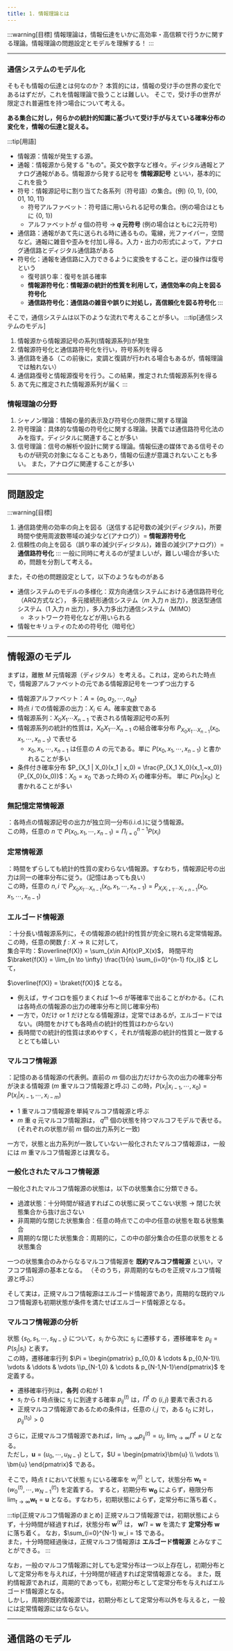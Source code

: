 ```yaml
---
title: 1. 情報理論とは
---
```


:::warning[目標]
情報理論は，情報伝達をいかに高効率・高信頼で行うかに関する理論。情報理論の問題設定とモデルを理解する！
:::

---
### 通信システムのモデル化
そもそも情報の伝達とは何なのか？
本質的には，情報の受け手の世界の変化であるはずだが，これを情報理論で扱うことは難しい。
そこで，受け手の世界が限定され普遍性を持つ場合について考える。

**ある集合に対し，何らかの統計的知識に基づいて受け手が与えている確率分布の変化を，情報の伝達と捉える。**

:::tip[用語]
- 情報源：情報が発生する源。
- 通報：情報源から発する "もの"。英文や数字など様々。ディジタル通報とアナログ通報がある。情報源から発する記号を **情報源記号** といい，基本的にこれを扱う
- 符号：情報源記号に割り当てた各系列（符号語）の集合。(例) \{0, 1}, \{00, 01, 10, 11}
    - 符号アルファベット：符号語に用いられる記号の集合。(例の場合はともに \{0, 1})
    - アルファベットが $q$ 個の符号 $\to$ **$q$ 元符号** (例の場合はともに2元符号)
- 通信路：通報があて先に送られる時に通るもの。電線，光ファイバー，空間など。通報に雑音や歪みを付加し得る。入力・出力の形式によって，アナログ通信路とディジタル通信路がある
- 符号化：通報を通信路に入力できるように変換をすること。逆の操作は復号という
    - 復号誤り率：復号を誤る確率
    - **情報源符号化：情報源の統計的性質を利用して，通信効率の向上を図る符号化**
    - **通信路符号化：通信路の雑音や誤りに対処し，高信頼化を図る符号化**
:::

そこで，通信システムは以下のような流れで考えることが多い。
:::tip[通信システムのモデル]
1. 情報源から情報源記号の系列(情報源系列)が発生
2. 情報源符号化と通信路符号化を行い，符号系列を得る
3. 通信路を通る（この前後に，変調と復調が行われる場合もあるが，情報理論では触れない）
4. 通信路復号と情報源復号を行う。この結果，推定された情報源系列を得る
5. あて先に推定された情報源系列が届く
:::

### 情報理論の分野
1. シャノン理論：情報の量的表示及び符号化の限界に関する理論
2. 符号理論：具体的な情報の符号化に関する理論。狭義では通信路符号化法のみを指す。ディジタルに関連することが多い
3. 信号理論：信号の解析や設計に関する理論。情報伝達の媒体である信号そのものが研究の対象になることもあり，情報の伝達が意識されないことも多い。
また，アナログに関連することが多い

---
## 問題設定
:::warning[目標]
1. 通信路使用の効率の向上を図る（送信する記号数の減少(ディジタル)，所要時間や使用周波数帯域の減少など(アナログ)）= **情報源符号化**
2. 信頼性の向上を図る（誤り率の減少(ディジタル)，雑音の減少(アナログ)）= **通信路符号化**
:::
一般に同時に考えるのが望ましいが，難しい場合が多いため，問題を分割して考える。

また，その他の問題設定として，以下のようなものがある
- 通信システムのモデルの多様化：双方向通信システムにおける通信路符号化（ARQ方式など），
多元接続形通信システム（$m$ 入力 $n$ 出力），放送型通信システム（$1$ 入力 $n$ 出力），多入力多出力通信システム（MIMO）
    - ネットワーク符号化などが用いられる
- 情報セキリュティのための符号化（暗号化）

---
## 情報源のモデル
まずは，離散 $M$ 元情報源（ディジタル）を考える。これは，定められた時点で，情報源アルファベットの元である情報源記号を一つずつ出力する
- 情報源アルファベット：$A = \{a_1, a_2,\cdots,a_M \}$
- 時点 $i$ での情報源の出力：$X_i \in A$。確率変数である
- 情報源系列：$X_0 X_1 \cdots X_{n-1}$ で表される情報源記号の系列
- 情報源系列の統計的性質は，$X_0 X_1 \cdots X_{n-1}$ の結合確率分布 $P_{X_0 X_1 \cdots X_{n-1}}(x_0, x_1, \cdots, x_{n-1})$ で表せる
    - $x_0, x_1, \cdots, x_{n-1}$ は任意の $A$ の元である。単に $P(x_0, x_1, \cdots, x_{n-1})$ と書かれることが多い
- 条件付き確率分布 $P_{X_1 | X_0}(x_1 | x_0) = \frac{P_{X_1 X_0}(x_1,~x_0)}{P_{X_0}(x_0)}$：$X_0 = x_0$ であった時の $X_1$ の確率分布。
単に $P(x_1 | x_0)$ と書かれることが多い

### 無記憶定常情報源
：各時点の情報源記号の出力が独立同一分布(i.i.d.)に従う情報源。  
この時，任意の $n$ で $P(x_0, x_1, \cdots, x_{n-1}) = \Pi_{i=0}^{n-1} P(x_i)$

### 定常情報源
：時間をずらしても統計的性質の変わらない情報源。すなわち，情報源記号の出力は同一の確率分布に従う。（記憶はあっても良い）  
この時，任意の $n,i$ で $P_{X_0 X_1 \cdots X_{n-1}}(x_0, x_1, \cdots, x_{n-1}) = P_{X_i X_{i+1} \cdots X_{i+n-1}}(x_0, x_1, \cdots, x_{n-1})$

### エルゴード情報源
：十分長い情報源系列に，その情報源の統計的性質が完全に現れる定常情報源。  
この時，任意の関数 $f: X \to \mathbb{R}$ に対して，  
集合平均：$\overline{f(X)} = \sum_{x\in A}f(x)P_X(x)$，
時間平均 $\braket{f(X)} = \lim_{n \to \infty} \frac{1}{n} \sum_{i=0}^{n-1} f(x_i)$ として，

$\overline{f(X)} = \braket{f(X)}$ となる。

- 例えば，サイコロを振りまくれば 1〜6 が等確率で出ることがわかる。(これは各時点の情報源の出力の確率分布と同じ確率分布)
- 一方で，0だけ or 1 だけとなる情報源は，定常ではあるが，エルゴードではない。(時間をかけても各時点の統計的性質はわからない)
- 長時間での統計的性質は求めやすく，それが情報源の統計的性質と一致するととても嬉しい

### マルコフ情報源
：記憶のある情報源の代表例。直前の $m$ 個の出力だけから次の出力の確率分布が決まる情報源 ($m$ 重マルコフ情報源と呼ぶ)
この時，$P(x_i | x_{i-1},\cdots,x_0) = P(x_i | x_{i-1},\cdots,x_{i-m})$

- $1$ 重マルコフ情報源を単純マルコフ情報源と呼ぶ
- $m$ 重 $q$ 元マルコフ情報源は， $q^m$ 個の状態を持つマルコフモデルで表せる。(それぞれの状態が前 $m$ 個の出力系列と一致)

一方で，状態と出力系列が一致していない一般化されたマルコフ情報源は，一般には $m$ 重マルコフ情報源とは異なる。

### 一般化されたマルコフ情報源
一般化されたマルコフ情報源の状態は，以下の状態集合に分類できる。
- 過渡状態：十分時間が経過すればこの状態に戻ってこない状態 $\to$ 閉じた状態集合から抜け出さない
- 非周期的な閉じた状態集合：任意の時点でこの中の任意の状態を取る状態集合
- 周期的な閉じた状態集合：周期的に，この中の部分集合の任意の状態をとる状態集合

一つの状態集合のみからなるマルコフ情報源を **既約マルコフ情報源** といい，マフコフ情報源の基本となる。
（そのうち，非周期的なものを正規マルコフ情報源と呼ぶ）

そして実は，正規マルコフ情報源はエルゴード情報源であり，周期的な既約マルコフ情報源も初期状態が条件を満たせばエルゴード情報源となる。

### マルコフ情報源の分析
状態 $\{s_0, s_1,\cdots,s_{N-1}\}$ について，$s_i$ から次に $s_j$ に遷移する，遷移確率を $p_{ij} = P(s_j|s_i)$ と表す。  
この時，遷移確率行列 $\Pi = \begin{pmatrix} p_{0,0} & \cdots & p_{0,N-1}\\ \vdots & \ddots & \vdots \\p_{N-1,0} & \cdots & p_{N-1,N-1}\end{pmatrix}$
を定義する。
- 遷移確率行列は，**各列** の和が $1$
- $s_i$ から $t$ 時点後に $s_j$ に到達する確率 $p_{ij}^{(t)}$ は，$\Pi^t$ の $(i,j)$ 要素で表される
- 正規マルコフ情報源であるための条件は，任意の $i,j$ で，ある $t_0$ に対し，$p_{ij}^{(t_0)} > 0$ 

さらに，正規マルコフ情報源であれば，$\lim_{t\to \infty}p_{ij}^{(t)} = u_j,~\lim_{t\to \infty}\Pi^t = U$ となる。  
ただし，$\bm{u} = (u_0,\cdots,u_{N-1})$ として，$U = \begin{pmatrix}\bm{u} \\ \vdots \\ \bm{u} \end{pmatrix}$ である。

そこで，時点 $t$ において状態 $s_j$ にいる確率を $w_j^{(t)}$ として，状態分布 $\bm{w_t} = (w_0^{(t)},\cdots,w_{N-1}^{(t)})$ を定義する。
すると，初期分布 $\bm{w_0}$ によらず，極限分布 $\lim_{t\to \infty} \bm{w_t} = \bm{u}$ となる。すなわち，初期状態によらず，定常分布に落ち着く。

:::tip[正規マルコフ情報源のまとめ]
正規マルコフ情報源では，初期状態によらず，十分時間が経過すれば，状態分布 $\bm{w}^{(t)}$ は， $\bm{w}\Pi = \bm{w}$ を満たす **定常分布** $\bm{w}$ に落ち着く。
なお，$\sum_{i=0}^{N-1} w_i = 1$ である。  
また，十分時間経過後は，正規マルコフ情報源は **エルゴード情報源** とみなすことができる。
:::

なお，一般のマルコフ情報源に対しても定常分布は一つ以上存在し，初期分布として定常分布を与えれば，十分時間が経過すれば定常情報源となる。
また，既約情報源であれば，周期的であっても，初期分布として定常分布を与えればエルゴード情報源となる。  
しかし，周期的既約情報源では，初期分布として定常分布以外を与えると，一般には定常情報源にはならない。

---
## 通信路のモデル